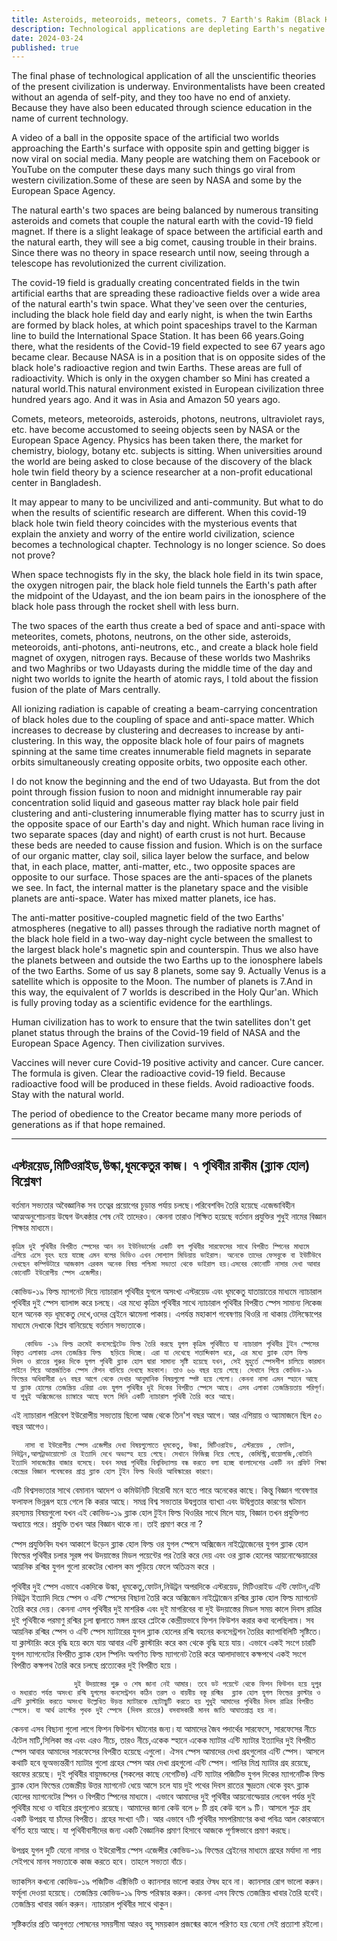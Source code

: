 ```yaml
---
title: Asteroids, meteoroids, meteors, comets. 7 Earth's Rakim (Black Hole) Analysis
description: Technological applications are depleting Earth's negative charge fields, causing environmental imbalance. Covid-19 field theories challenge existing science, emphasizing the need for natural balance and rejecting harmful technological impacts.
date: 2024-03-24
published: true
---
```


The final phase of technological application of all the unscientific theories of the present civilization is underway. Environmentalists have been created without an agenda of self-pity, and they too have no end of anxiety. Because they have also been educated through science education in the name of current technology.

A video of a ball in the opposite space of the artificial two worlds approaching the Earth's surface with opposite spin and getting bigger is now viral on social media. Many people are watching them on Facebook or YouTube on the computer these days many such things go viral from western civilization.Some of these are seen by NASA and some by the European Space Agency.

The natural earth's two spaces are being balanced by numerous transiting asteroids and comets that couple the natural earth with the covid-19 field magnet. If there is a slight leakage of space between the artificial earth and the natural earth, they will see a big comet, causing trouble in their brains. Since there was no theory in space research until now, seeing through a telescope has revolutionized the current civilization.

The covid-19 field is gradually creating concentrated fields in the twin artificial earths that are spreading these radioactive fields over a wide area of ​​the natural earth's twin space. What they've seen over the centuries, including the black hole field day and early night, is when the twin Earths are formed by black holes, at which point spaceships travel to the Karman line to build the International Space Station. It has been 66 years.Going there, what the residents of the Covid-19 field expected to see 67 years ago became clear. Because NASA is in a position that is on opposite sides of the black hole's radioactive region and twin Earths. These areas are full of radioactivity. Which is only in the oxygen chamber so Mini has created a natural world.This natural environment existed in European civilization three hundred years ago. And it was in Asia and Amazon 50 years ago.

Comets, meteors, meteoroids, asteroids, photons, neutrons, ultraviolet rays, etc. have become accustomed to seeing objects seen by NASA or the European Space Agency. Physics has been taken there, the market for chemistry, biology, botany etc. subjects is sitting. When universities around the world are being asked to close because of the discovery of the black hole twin field theory by a science researcher at a non-profit educational center in Bangladesh.

It may appear to many to be uncivilized and anti-community. But what to do when the results of scientific research are different. When this covid-19 black hole twin field theory coincides with the mysterious events that explain the anxiety and worry of the entire world civilization, science becomes a technological chapter. Technology is no longer science. So does not prove?

When space technogists fly in the sky, the black hole field in its twin space, the oxygen nitrogen pair, the black hole field tunnels the Earth's path after the midpoint of the Udayast, and the ion beam pairs in the ionosphere of the black hole pass through the rocket shell with less burn.

The two spaces of the earth thus create a bed of space and anti-space with meteorites, comets, photons, neutrons, on the other side, asteroids, meteoroids, anti-photons, anti-neutrons, etc., and create a black hole field magnet of oxygen, nitrogen rays. Because of these worlds two Mashriks and two Maghribs or two Udayasts during the middle time of the day and night two worlds to ignite the hearth of atomic rays, I told about the fission fusion of the plate of Mars centrally.

All ionizing radiation is capable of creating a beam-carrying concentration of black holes due to the coupling of space and anti-space matter. Which increases to decrease by clustering and decreases to increase by anti-clustering. In this way, the opposite black hole of four pairs of magnets spinning at the same time creates innumerable field magnets in separate orbits simultaneously creating opposite orbits, two opposite each other.

I do not know the beginning and the end of two Udayasta. But from the dot point through fission fusion to noon and midnight innumerable ray pair concentration solid liquid and gaseous matter ray black hole pair field clustering and anti-clustering innumerable flying matter has to scurry just in the opposite space of our Earth's day and night. Which human race living in two separate spaces (day and night) of earth crust is not hurt.
Because these beds are needed to cause fission and fusion. Which is on the surface of our organic matter, clay soil, silica layer below the surface, and below that, in each place, matter, anti-matter, etc., two opposite spaces are opposite to our surface. Those spaces are the anti-spaces of the planets we see. In fact, the internal matter is the planetary space and the visible planets are anti-space. Water has mixed matter planets, ice has.

The anti-matter positive-coupled magnetic field of the two Earths' atmospheres (negative to all) passes through the radiative north magnet of the black hole field in a two-way day-night cycle between the smallest to the largest black hole's magnetic spin and counterspin.
Thus we also have the planets between and outside the two Earths up to the ionosphere labels of the two Earths. Some of us say 8 planets, some say 9. Actually Venus is a satellite which is opposite to the Moon. The number of planets is 7.And in this way, the equivalent of 7 worlds is described in the Holy Qur'an. Which is fully proving today as a scientific evidence for the earthlings.

Human civilization has to work to ensure that the twin satellites don't get planet status through the brains of the Covid-19 field of NASA and the European Space Agency. Then civilization survives.

Vaccines will never cure Covid-19 positive activity and cancer. Cure cancer. The formula is given. Clear the radioactive covid-19 field. Because radioactive food will be produced in these fields. Avoid radioactive foods. Stay with the natural world.

The period of obedience to the Creator became many more periods of generations as if that hope remained.

---

## এস্টরয়েড,মিটিওরাইড,উল্কা,ধূমকেতুর কাজ। ৭ পৃথিবীর রাকীম (ব্ল‍্যাক হোল) বিশ্লেষণ

বর্তমান সভ‍্যতার অবৈজ্ঞানিক সব তত্বের প্রয়োগের চূড়ান্ত পর্যায় চলছে।পরিবেশবিদ তৈরি হয়েছে এজেন্ডাবিহীন আত্মঅনুশোচনায় উদ্বেগ উৎকন্ঠার শেষ নেই তাদেরও। কেননা তারাও শিক্ষিত হয়েছে বর্তমান প্রযুক্তির শুধুই নামের বিজ্ঞান শিক্ষার মাধ‍্যমে।
   
    কৃত্রিম দুই পৃথিবীর বিপরীত স্পেসের আন নন ইউনিভার্সের একটি বল পৃথিবীর সারফেসের সাথে বিপরীত স্পিনের মাধ‍্যমে এগিয়ে এসে বৃহৎ হয়ে যাচ্ছে এমন বলের ভিডিও এখন সোশ‍্যাল মিডিয়ায় ভাইরাল। অনেকে তাদের ফেসবুকে বা ইউটিউবে দেখছেন কম্পিউটারে আজকাল এরকম অনেক বিষয় পশ্চিমা সভ‍্যতা থেকে ভাইরাল হয়।এসবের কোনোটি নাসার দেখা আবার কোনোটি ইউরোপীয় স্পেস এজেন্সীর।

কোভিড-১৯ ফিল্ড ম‍্যাগনেট দিয়ে ন‍্যাচারাল পৃথিবীর যুগলে অসংখ্য এস্টরয়েড এবং ধূমকেতু যাতায়াতের মাধ‍্যমে ন‍্যাচারাল পৃথিবীর  দুই স্পেস ব‍্যালান্স করে চলছে। এর মধ‍্যে কৃত্রিম পৃথিবীর সাথে ন‍্যাচারাল পৃথিবীর বিপরীত স্পেস সামান‍্য লিকেজ হলে অনেক বড় ধূমকেতু দেখে,ওদের ব্রেইনে ঝামেলা পাকায়। এপর্যন্ত মহাকাশ গবেষণায় থিওরি না থাকায় টেলিস্কোপের মাধ‍্যমে দেখাকে বিপ্লব বানিয়েছে বর্তমান সভ‍্যতাকে।

       কোভিড -১৯ ফিল্ড ক্রমেই কনসেন্ট্রেটেড ফিল্ড তৈরি করছে যুগল কৃত্রিম পৃথিবীতে যা ন‍্যাচারাল পৃথিবীর টুইন স্পেসের বিস্তৃত এলাকায় এসব তেজস্ক্রিয় ফিল্ড  ছড়িয়ে দিচ্ছে। এরা যা দেখেছে শতাব্দিকাল ধরে, এর মধ‍্যে ব্ল‍্যাক হোল ফিল্ড  দিবস ও রাতের শুরুর দিকে যুগল পৃথিবী ব্ল‍্যাক হোল দ্বারা সামান‍্য সৃষ্টি হয়েছে যখন, সেই মুহুর্তে স্পেসশীপ চালিয়ে কারমান লাইনে গিয়ে আন্তর্জাতিক স্পেস ষ্টেশন বানিয়ে দেখছে মহকাশ। তাও ৬৬ বছর হয়ে গেছে। সেখানে গিয়ে কোভিড-১৯ ফিল্ডের অধিবাসীরা ৬৭ বছর আগে থেকে দেখার আনুমানিক বিষয়গুলো স্পষ্ট হয়ে গেলো। কেননা নাসা এমন স্হানে আছে যা ব্ল‍্যাক হোলের তেজস্ক্রিয় এরিয়া এবং যুগল পৃথিবীর দুই দিকের বিপরীত স্পেসে আছে। এসব এলাকা তেজস্ক্রিয়তায় পরিপূর্ণ। যা শুধুই অক্সিজেনের চ‍্যাম্বারে আছে ফলে মিনি একটি ন‍্যাচারাল পৃথিবী তৈরি করে আছে।
এই ন‍্যাচারাল পরিবেশ ইউরোপীয় সভ‍্যতায় ছিলো আজ থেকে তিন'শ বছর আগে। আর এশিয়ায় ও অ‍্যামাজনে ছিল ৫০ বছর আগেও।

       নাসা বা ইউরোপীয় স্পেস এজেন্সীর দেখা বিষয়গুলোতে ধূমকেতু, উল্কা, মিটিওরাইড, এস্টরয়েড , ফোটন, নিউট্রন,আলট্রাভায়োলেট রে ইত‍্যাদি দেখে অভ‍্যস্হ হয়ে গেছে। সেখানে ফিজিক্স নিয়ে গেছে, কেমিস্ট্রি,বায়োলজি,বোটানি ইত‍্যাদি সাবজেক্টের বাজার বসেছে। যখন সমগ্র পৃথিবীর বিশ্ববিদ‍্যালয় বন্ধ করতে বলা হচ্ছে বাংলাদেশের একটি নন প্রফিট শিক্ষা কেন্দ্রের বিজ্ঞান গবেষকের প্রাপ্ত ব্ল‍্যাক হোল টুইন ফিল্ড থিওরি আবিস্কারের কারণে।

এটি বিশ্বসভ‍্যতার সাথে বেমানান আদেশ ও কমিউনিটি বিরোধী মনে হতে পারে অনেকের কাছে। কিন্তু বিজ্ঞান গবেষণার ফলাফল ভিন্নরূপ হয়ে গেলে কি করার আছে। সমগ্র বিশ্ব সভ‍্যতার উদ্বগ্নতার ব‍্যাখ‍্যা এবং উদ্বিগ্নতার কারণের ঘটমান  রহস‍্যময় বিষয়গুলো যখন এই কোভিড-১৯ ব্ল‍্যাক হোল টুইন ফিল্ড থিওরির সাথে মিলে যায়, বিজ্ঞান তখন প্রযুক্তিগত অধ‍্যায়ে পরে। প্রযুক্তি তখন আর বিজ্ঞান থাকে না। তাই প্রমাণ করে না ?

স্পেস প্রযুক্তিবিদ যখন আকাশে উড়েন ব্ল‍্যাক হোল ফিল্ড ওর যুগল স্পেসে অক্সিজেন নাইট্রোজেনের যুগল ব্ল‍্যাক হোল ফিল্ডের পৃথিবীর চলার সূরঙ্গ পথ উদয়াস্তের মিডল পয়েন্টের পর তৈরি করে দেয় এবং ওর ব্ল‍্যাক হোলের আয়নোস্ফেয়ারের আয়নিক রশ্মির যুগল গুলো  রকেটের খোলস কম পুড়িয়ে ফেলে অতিক্রম করে ।

পৃথিবীর দুই স্পেস এভাবে একদিকে উল্কা, ধূমকেতু,ফোটন,নিউট্রন অপরদিকে এস্টরয়েড, মিটিওরাইড এন্টি ফোটন,এন্টি নিউট্রন ইত‍্যাদি দিয়ে স্পেস ও এন্টি স্পেসের বিছানা তৈরি করে অক্সিজেন নাইট্রোজেন রশ্মির ব্ল‍্যাক হোল ফিল্ড ম‍্যাগনেট  তৈরি করে দেয়। কেননা এসব পৃথিবীর দুই  মাশরিক এবং দুই মাগরিবের বা দুই উদয়াস্তের মিডল সময় কালে দিবস রাত্রির দুই পৃথিবীকে পরমাণু রশ্মির চূলা জ্বালাতে মঙ্গল গ্রহের প্লেটকে কেন্দ্রীয়ভাবে ফিশন ফিউশন করার কথা বলেছিলাম। সব আয়নিক রশ্মির  স্পেস ও এন্টি স্পেস ম‍্যাটারের যুগল ব্ল‍্যাক হোলের রশ্মি বহনের কনসেন্ট্রশন তৈরির   ক‍্যাপাবিলিটি সৃষ্টিতে। যা ক্লাস্টারিং করে বৃদ্ধি হয়ে কমে যায় আবার এন্টি ক্লাস্টারিং করে কম থেকে বৃদ্ধি হয়ে যায়। এভাবে একই সংগে চারটি যুগল ম‍্যাগনেটের বিপরীত ব্ল‍্যাক হোল স্পিনিং অগণিত ফিল্ড ম‍‍্যাগনেট তৈরি করে আলাদাভাবে  কক্ষপথে একই সংগে বিপরীত কক্ষপথ তৈরি করে চলছে  প্রত‍্যেকের দুই বিপরীত হয়ে ।

                  দুই উদয়াস্তের শুরু ও শেষ জানা নেই আমার। তবে ডট পয়েন্টে থেকে ফিশন ফিউশন হয়ে দুপুর ও মধ‍্যরাত পর্যন্ত অসংখ‍্য রশ্মি যুগলের কনসেন্ট্রশন কঠিন তরল ও বায়বীয় বস্তু রশ্মির  ব্ল‍্যাক হোল যুগল ফিল্ডের ক্লাস্টার ও এন্টি ক্লাস্টারিং করতে অসংখ‍্য উল্লেখিত উড়ন্ত ম‍্যাটারকে ছোটাছুটি করতে হয় শুধুই আমাদের পৃথিবীর দিবস রাত্রির বিপরীত স্পেসে। যা আর্থ ক্রাস্টের পৃথক দুই স্পেসে (দিবস রাতের) বসবাসকারী মানব জাতি আঘাতপ্রাপ্ত হয় না।
কেননা এসব বিছানা গুলো লাগে ফিশন ফিউশন ঘটানোর জন‍্য।যা  আমাদের জৈব পদার্থের সারফেসে, সারফেসের নীচে এঁটেল মাটি,সিলিকা স্তর এবং এরও নীচে, তারও নীচে,একেক স্হানে একেক ম‍্যাটার এন্টি ম‍্যাটার ইত‍্যাদির দুই বিপরীত স্পেস আবার আমাদের সারফেসের বিপরীত হয়েছে এগুলো।  ঐসব স্পেস আমাদের দেখা গ্রহগুলোর এন্টি স্পেস। আসলে কথাটি হবে ভূঅভ‍্যন্তরীণ ম‍্যাটার গুলো গ্রহের স্পেস আর দেখা গ্রহগুলো এন্টি স্পেস।  পানির মিশ্র ম‍্যাটার গ্রহ রয়েছে, বরফের রয়েছে।
দুই পৃথিবীর বায়ুমন্ডলের (সকলের কাছে নেগেটিভ) এন্টি ম‍্যাটার পজিটিভ যুগল দিকের ম‍্যাগনেটিক ফিল্ড ব্ল‍্যাক হোল ফিল্ডের তেজস্ক্রীয় উত্তর ম‍্যাগনেট ধেয়ে আসে চলে যায় দুই পথের দিবস রাতের ক্ষুদ্রতম থেকে বৃহৎ ব্ল‍্যাক হোলের  ম‍্যাগনেটের স্পিন ও বিপরীত স্পিনের মাধ‍্যমে।
এভাবে আমাদের দুই পৃথিবীর  আয়নোস্ফেয়ার লেবেল পর্যন্ত দুই পৃথিবীর মধ‍্যে ও বাহিরে গ্রহগুলোও রয়েছে। আমাদের জানা কেউ বলে ৮ টি গ্রহ কেউ বলে ৯ টি। আসলে শুক্র গ্রহ একটি উপগ্রহ যা  চাঁদের বিপরীত।  গ্রহের সংখ‍্যা ৭টি।
আর এভাবে ৭টি পৃথিবীর সমপরিমাণের কথা পবিত্র আল কোরআনে বর্ণিত হয়ে আছে। যা পৃথিবীবাসীদের জন‍্য একটি বৈজ্ঞানিক প্রমাণ হিসাবে আজকে পূর্ণাঙ্গভাবে প্রমাণ করছে। 

উপগ্রহ যুগল দুটি যেনো নাসার ও ইউরোপীয় স্পেস এজেন্সীর কোভিড-১৯  ফিল্ডের ব্রেইনের মাধ‍্যমে গ্রহের মর্যাদা না পায় সেইপথে মানব সভ‍্যতাকে কাজ করতে হবে। তাহলে সভ‍্যতা বাঁচে।

ভ‍্যাকসিন কখনো কোভিড-১৯ পজিটিভ এক্টিভিটি ও ক‍্যানসার ভালো করার ঔষধ হবে না। ক‍্যানসার রোগ ভালো করুন। ফর্মূলা দেওয়া হয়েছে। তেজস্ক্রিয় কোভিড-১৯ ফিল্ড পরিস্কার করুন। কেননা এসব ফিল্ডে তেজস্ক্রিয় খাবার তৈরি হবেই। তেজস্ক্রিয় খাবার বর্জন করুন। ন‍্যাচারাল পৃথিবীর সাথে থাকুন।

সৃষ্টিকর্তার প্রতি আনুগত‍্য পোষনের সময়সীমা আরও বহু সময়কাল প্রজন্মের কালে পরিণত হয় যেনো সেই প্রত‍্যাশা রইলো।
